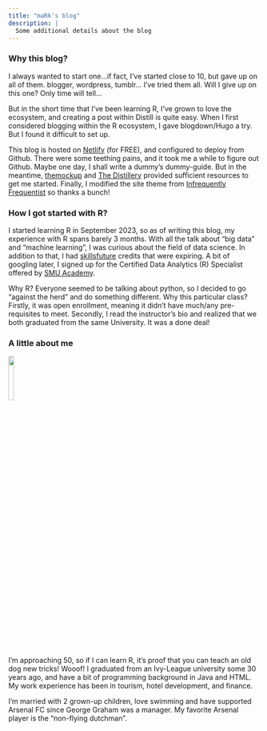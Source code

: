 ```yaml
---
title: "maRk's blog"
description: |
  Some additional details about the blog
---
```


### Why this blog?

I always wanted to start one...if fact, I've started close to 10, but gave up on all of them. blogger, wordpress, tumblr... I've tried them all. Will I give up on this one? Only time will tell...

But in the short time that I've been learning R, I've grown to love the ecosystem, and creating a post within Distill is quite easy. When I first considered blogging within the R ecosystem, I gave blogdown/Hugo a try. But I found it difficult to set up.

This blog is hosted on [Netlify](https://www.netlify.com/) (for FREE), and configured to deploy from Github. There were some teething pains, and it took me a while to figure out Github. Maybe one day, I shall write a dummy's dummy-guide. But in the meantime, [themockup](https://themockup.blog/posts/2020-08-01-building-a-blog-with-distill/) and [The Distillery](https://distillery.rbind.io/) provided sufficient resources to get me started. Finally, I modified the site theme from [Infrequently Frequentist](https://www.infreq.com/) so thanks a bunch!

### How I got started with R?

I started learning R in September 2023, so as of writing this blog, my experience with R spans barely 3 months. With all the talk about "big data" and "machine learning", I was curious about the field of data science. In addition to that, I had [skillsfuture](https://www.skillsfuture.gov.sg/) credits that were expiring. A bit of googling later, I signed up for the Certified Data Analytics (R) Specialist offered by [SMU Academy](https://academy.smu.edu.sg/certified-data-analytics-r-specialist-1911).

Why R? Everyone seemed to be talking about python, so I decided to go "against the herd" and do something different. Why this particular class? Firstly, it was open enrollment, meaning it didn't have much/any pre-requisites to meet. Secondly, I read the instructor's bio and realized that we both graduated from the same University. It was a done deal!

### A little about me

![](images/HANDSTAND.png){width="15%"}

I'm approaching 50, so if I can learn R, it's proof that you can teach an old dog new tricks! Wooof! I graduated from an Ivy-League university some 30 years ago, and have a bit of programming background in Java and HTML. My work experience has been in tourism, hotel development, and finance.

I'm married with 2 grown-up children, love swimming and have supported Arsenal FC since George Graham was a manager. My favorite Arsenal player is the "non-flying dutchman".
